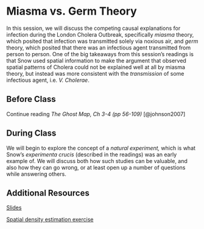 # Miasma vs. Germ Theory

In this session, we will discuss the competing causal explanations for infection during the London Cholera Outbreak, specifically _miasma_ theory, which posited that infection was transmitted solely via noxious air, and _germ_ theory, which posited that there was an infectious agent transmitted from person to person. One of the big takeaways from this session's readings is that Snow used spatial information to make the argument that observed spatial patterns of Cholera could not be explained well at all by miasma theory, but instead was more consistent with the _transmission_ of some infectious agent, i.e. _V. Cholerae_. 

## Before Class

Continue reading *The Ghost Map, Ch 3-4 (pp 56-109)* [@johnson2007]

## During Class

We will begin to explore the concept of a _natural experiment,_ which is what Snow's _experimenta crucis_ (described in the readings) was an early example of. We will discuss both how such studies can be valuable, and also how they can go wrong, or at least open up a number of questions while answering others.

## Additional Resources

[Slides](slides/session_6_miasma.qmd)  

[Spatial density estimation exercise](/posts/spatial-density/index.html)
